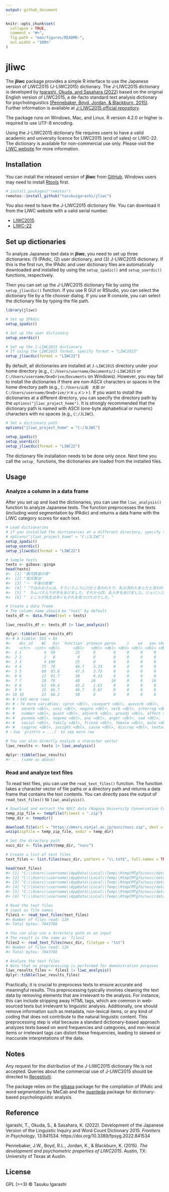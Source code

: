 ```yaml
---
output: github_document
---
```


<!-- README.md is generated from README.Rmd. Please edit that file -->

```r
knitr::opts_chunk$set(
  collapse = TRUE,
  comment = "#>",
  fig.path = "man/figures/README-",
  out.width = "100%"
)
```

# jliwc

<!-- badges: start -->
<!-- badges: end -->

<!-- write a paragraph to introduce the package -->
The **jliwc** package provides a simple R interface to use the Japanese version of LIWC2015 (J-LIWC2015) dictionary. The J-LIWC2015 dictionary is developed by [Igarashi, Okuda, and Sasahara (2022)](https://doi.org/10.3389/fpsyg.2022.841534) based on the original English version of LIWC2015, a de-facto standard text analysis dictionary for psycholinguistics [(Pennebaker, Boyd, Jordan, & Blackburn, 2015)](https://repositories.lib.utexas.edu/server/api/core/bitstreams/b0d26dcf-2391-4701-88d0-3cf50ebee697/content). Further information is available at [J-LIWC2015 official repository](https://github.com/tasukuigarashi/j-liwc2015).

<!-- write a paragraph: run on Windows, Mac, and Linux. R > 4.2.0 for UTF-8 use-->
The package runs on Windows, Mac, and Linux. R version 4.2.0 or higher is required to use UTF-8 encoding.

<!-- write a paragraph:
to explain LIWC licence by Receptivi (LIWC2015 or LIWC22) is needed to use the J-LIWC2015 dictionary file, Non-commercial use only, How to get the licence -->
Using the J-LIWC2015 dictionary file requires users to have a valid academic and university licence for LIWC2015 (end of sales) or LIWC-22. The dictionary is available for non-commercial use only. Please visit the [LIWC website](https://www.liwc.app/buy) for more information.

## Installation

<!-- write a sentence to explain installation from github -->
You can install the released version of **jliwc** from [GitHub](https://github.com/tasukuigarashi/jliwc). Windows users may need to install [Rtools](https://cran.r-project.org/bin/windows/Rtools/) first.

``` r
# install.packages("remotes")
remotes::install_github("tasukuigarashi/jliwc")
```

<!-- Explain users need to download J-LIWC dictionary file from LIWC website -->
You also need to have the J-LIWC2015 dictionary file. You can download it from the LIWC website with a valid serial number.

- [LIWC2015](https://www.liwc.net/dictionaries)
- [LIWC-22](https://www.liwc.app/dictionaries)

## Set up dictionaries

<!-- Write a paragraph about how to Setup the dictionaries: ipadic, userdic, and jliwcdic -->
To analyze Japanese text data in **jliwc**, you need to set up three dictionaries: (1) IPAdic, (2) user dictionary, and (3) J-LIWC2015 dictionary. If this is the first run, the IPAdic and user dictionary files are automatically downloaded and installed by using the `setup_ipadic()` and `setup_userdic()` functions, respectively.

Then you can set up the J-LIWC2015 dictionary file by using the `setup_jliwcdic()` function. If you use R GUI or RStudio, you can select the dictionary file by a file chooser dialog. If you use R console, you can select the dictionary file by typing the file path.

``` r
library(jliwc)

# Set up IPAdic
setup_ipadic()

# Set up the user dictionary
setup_userdic()

# Set up the J-LIWC2015 dictionary
# If using the LIWC2015 format, specify format = "LIWC2015"
setup_jliwcdic(format = "LIWC22")
```

By default, all dictionaries are installed at `J-LIWC2015` directory under your home directory (e.g., `C:/Users/username/Documents/J-LIWC2015` or `C:/Users/username/OneDrive/Documents` on Windows). However, you may fail to install the dictionaries if there are non-ASCII characters or spaces in the home directory path (e.g., `C:/Users/山田　太郎` or `C:/Users/username/OneDrive/ドキュメント`). If you want to install the dictionaries at a different directory, you can specify the directory path by the `options("jliwc_project_home")`. It is strongly recommended that the dictionary path is named with ASCII (one-byte alphabetical or numeric) characters with no spaces (e.g., `C:/JLIWC`).

``` r
# Set a dictionary path
options("jliwc_project_home" = "C:/JLIWC")

setup_ipadic()
setup_userdic()
setup_jliwcdic(format = "LIWC22")
```

The dictionary file installation needs to be done only once. Next time you call the `setup_` functions, the dictionaries are loaded from the installed files.

## Usage

### Analyze a column in a data frame

After you set up and load the dictionaries, you can use the `liwc_analysis()` function to analyze Japanese texts. The function preprocesses the texts (including word segmentation by IPAdic) and returns a data frame with the LIWC category scores for each text.

```r
# Load dictionaries
# if you installed the dictionaries at a different directory, specify the directory path
# options("jliwc_project_home" = "C:/JLIWC")
setup_ipadic()
setup_userdic()
setup_jliwcdic(format = "LIWC22")

# Sample texts
texts <- gibasa::ginga
head(texts)
#>  [1] "銀河鉄道の夜"
#>  [2] "宮沢賢治"
#>  [3] "一　午後の授業"
#>  [4] "「ではみなさんは、そういうふうに川だと言われたり、乳の流れたあとだと言われたりしていた、..."
#>  [5] "　カムパネルラが手をあげました。それから四、五人手をあげました。ジョバンニも手をあげようとして、..."
#>  [6] "　ところが先生は早くもそれを見つけたのでした。"

# Create a data frame
# The column name should be "text" by default
texts_df <- data.frame(text = texts)

liwc_results_df <- texts_df |> liwc_analysis()

dplyr::tibble(liwc_results_df)
#> # A tibble: 553 × 85
#>    doc_id    WC   Dic `function` pronoun ppron     i    we   you shehe  they
#>    <chr>  <int> <dbl>      <dbl>   <dbl> <dbl> <dbl> <dbl> <dbl> <dbl> <dbl>
#>  1 1          4  50         25      0        0     0     0     0     0     0
#>  2 2          2   0          0      0        0     0     0     0     0     0
#>  3 3          4 100         25      0        0     0     0     0     0     0
#>  4 4         75  76         46.7    5.33     0     0     0     0     0     0
#>  5 5         80  83.8       47.5    3.75     0     0     0     0     0     0
#>  6 6         12  91.7       50      8.33     0     0     0     0     0     0
#>  7 7         10  70         40     10       10     0     0    10     0     0
#>  8 8         62  69.4       45.2    1.61     0     0     0     0     0     0
#>  9 9         15  66.7       46.7    6.67     0     0     0     0     0     0
#> 10 10        22  68.2       50      0        0     0     0     0     0     0
#> # ℹ 543 more rows
#> # ℹ 74 more variables: ipron <dbl>, casepart <dbl>, auxverb <dbl>,
#> #   adverb <dbl>, conj <dbl>, negate <dbl>, verb <dbl>, interrog <dbl>,
#> #   number <dbl>, quant <dbl>, adjverb <dbl>, preadj <dbl>, affect <dbl>,
#> #   posemo <dbl>, negemo <dbl>, anx <dbl>, anger <dbl>, sad <dbl>,
#> #   social <dbl>, family <dbl>, friend <dbl>, female <dbl>, male <dbl>,
#> #   cogproc <dbl>, insight <dbl>, cause <dbl>, discrep <dbl>, tentat <dbl>,
# ℹ Use `print(n = ...)` to see more row

# You can also directly analyze a character vector
liwc_results <- texts |> liwc_analysis()

dplyr::tibble(liwc_results)
#> ... (same as above)
```

### Read and analyze text files

To read text files, you can use the `read_text_files()` function. The function takes a character vector of file paths or a directory path and returns a data frame that contains the text contents. You can directly pass the output of `read_text_files()` to `liwc_analysis()`.

```r
# Download and extract the NUCC data (Nagoya University Conversation Corpus)
temp_zip_file <- tempfile(fileext = ".zip")
temp_dir <- tempdir()

download.file(url = "https://mmsrv.ninjal.ac.jp/nucc/nucc.zip", dest = temp_zip_file, mode = "wb")
unzip(zipfile = temp_zip_file, exdir = temp_dir)

# Set the directory path
nucc_dir <- file.path(temp_dir, "nucc")

# Create a list of text files
text_files <- list.files(nucc_dir, pattern = "\\.txt$", full.names = TRUE)

head(text_files)
#> [1] "C:\\Users\\username\\AppData\\Local\\Temp\\RtmpCMTg7o/nucc/data001.txt"
#> [2] "C:\\Users\\username\\AppData\\Local\\Temp\\RtmpCMTg7o/nucc/data002.txt"
#> [3] "C:\\Users\\username\\AppData\\Local\\Temp\\RtmpCMTg7o/nucc/data003.txt"
#> [4] "C:\\Users\\username\\AppData\\Local\\Temp\\RtmpCMTg7o/nucc/data004.txt"
#> [5] "C:\\Users\\username\\AppData\\Local\\Temp\\RtmpCMTg7o/nucc/data005.txt"
#> [6] "C:\\Users\\username\\AppData\\Local\\Temp\\RtmpCMTg7o/nucc/data006.txt"

# Read the text files
# input as file names
files1 <- read_text_files(text_files)
#> Number of files read: 129
#> Total bytes: 7843788

# You can also use a directory path as an input
# The result is the same as `files1`
files2 <- read_text_files(nucc_dir, filetype = "txt")
#> Number of files read: 129
#> Total bytes: 7843788

# Analyze the text files
# Note that no preprocessing is performed for demonstration purposes
liwc_results_files <- files1 |> liwc_analysis()
dplyr::tibble(liwc_results_files)
```

Practically, it is crucial to preprocess texts to ensure accurate and meaningful results. This preprocessing typically involves cleaning the text data by removing elements that are irrelevant to the analysis. For instance, this can include stripping away HTML tags, which are common in web-sourced texts but irrelevant to linguistic analysis. Additionally, one should remove information such as metadata, non-lexical items, or any kind of coding that does not contribute to the natural linguistic content. This preprocessing step is vital because a standard dictionary-based approach analyzes texts based on word frequencies and categories, and non-lexical items or irrelevant tags can distort these frequencies, leading to skewed or inaccurate interpretations of the data.

## Notes

Any request for the distribution of the J-LIWC2015 dictionary file is not accepted. Queries about the commercial use of J-LIWC2015 should be directed to [Receptiviti](https://www.receptiviti.com/contact).

The package relies on the [gibasa](https://github.com/paithiov909/gibasa) package for the compilation of IPAdic and word segmentation by MeCab and the [quanteda](https://github.com/quanteda/quanteda) package for dictionary-based psycholinguistic analysis.

## Reference

Igarashi, T., Okuda, S., & Sasahara, K. (2022). Development of the Japanese Version of the Linguistic Inquiry and Word Count Dictionary 2015. *Frontiers in Psychology*, 13:841534. https://doi.org/10.3389/fpsyg.2022.841534

Pennebaker, J.W., Boyd, R.L., Jordan, K., & Blackburn, K. (2015). *The development and
psychometric properties of LIWC2015*. Austin, TX: University of Texas at Austin.

## License

GPL (>=3) &copy; Tasuku Igarashi

